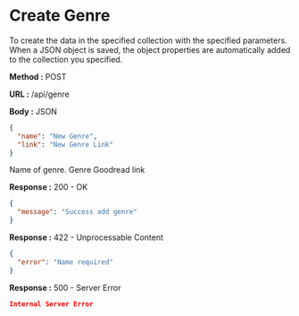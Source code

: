 
# Create Genre

To create the data in the specified collection with the specified parameters.
When a JSON object is saved, the object properties are automatically added to the collection you specified.

**Method :** <Badge>POST</Badge>

**URL :** <Badge variant="dark">/api/genre</Badge>

**Body :** <Badge variant="purple">JSON</Badge>

```json
{
  "name": "New Genre",
  "link": "New Genre Link"
}
```

<Param name='name' type='string' required={true}>
  Name of genre.
</Param>
<Param name='link' type='string'>
  Genre Goodread link
</Param>

**Response :** <BadgeOutline variant="success">200 - OK</BadgeOutline>

```json
{
  "message": "Success add genre"
}
```

**Response :** <BadgeOutline variant="info">422 - Unprocessable Content</BadgeOutline>

```json
{
  "error": "Name required"
}
```

**Response :** <BadgeOutline variant="danger">500 - Server Error</BadgeOutline>

```json
Internal Server Error
```
